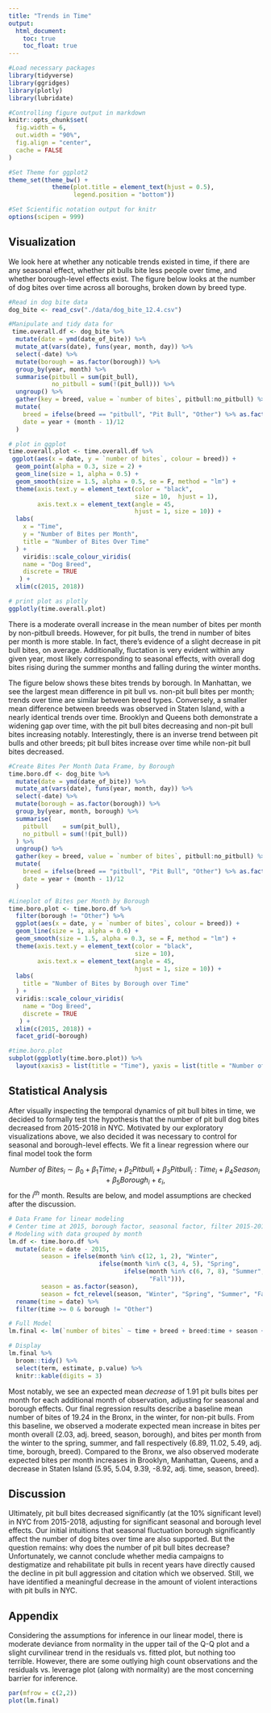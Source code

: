 ```yaml
---
title: "Trends in Time"
output:
  html_document:
    toc: true
    toc_float: true
---
```


```r
#Load necessary packages
library(tidyverse)
library(ggridges)
library(plotly)
library(lubridate)

#Controlling figure output in markdown
knitr::opts_chunk$set(
  fig.width = 6,
  out.width = "90%",
  fig.align = "center",
  cache = FALSE
)

#Set Theme for ggplot2
theme_set(theme_bw() + 
            theme(plot.title = element_text(hjust = 0.5), 
                  legend.position = "bottom"))

#Set Scientific notation output for knitr
options(scipen = 999)

```

## Visualization

We look here at whether any noticable trends existed in time, if there are any seasonal effect, whether pit bulls bite less people over time, and whether borough-level effects exist. The figure below looks at the number of dog bites over time across all boroughs, broken down by breed type.  

```r
#Read in dog bite data
dog_bite <- read_csv("./data/dog_bite_12.4.csv")

#Manipulate and tidy data for 
 time.overall.df <- dog_bite %>%
  mutate(date = ymd(date_of_bite)) %>% 
  mutate_at(vars(date), funs(year, month, day)) %>%
  select(-date) %>% 
  mutate(borough = as.factor(borough)) %>% 
  group_by(year, month) %>%
  summarise(pitbull = sum(pit_bull),
            no_pitbull = sum(!(pit_bull))) %>% 
  ungroup() %>%
  gather(key = breed, value = `number of bites`, pitbull:no_pitbull) %>%
  mutate(
    breed = ifelse(breed == "pitbull", "Pit Bull", "Other") %>% as.factor(),
    date = year + (month - 1)/12
  )

# plot in ggplot
time.overall.plot <- time.overall.df %>%
 ggplot(aes(x = date, y = `number of bites`, colour = breed)) + 
  geom_point(alpha = 0.3, size = 2) + 
  geom_line(size = 1, alpha = 0.5) + 
  geom_smooth(size = 1.5, alpha = 0.5, se = F, method = "lm") + 
  theme(axis.text.y = element_text(color = "black", 
                                   size = 10,  hjust = 1), 
        axis.text.x = element_text(angle = 45, 
                                   hjust = 1, size = 10)) +
  labs(
    x = "Time",
    y = "Number of Bites per Month",
    title = "Number of Bites Over Time"
  ) + 
    viridis::scale_colour_viridis(
    name = "Dog Breed", 
    discrete = TRUE
   ) +
  xlim(c(2015, 2018)) 

# print plot as plotly
ggplotly(time.overall.plot)
```

There is a moderate overall increase in the mean number of bites per month by non-pitbull breeds. However, for pit bulls, the trend in number of bites per month is more stable. In fact, there's evidence of a slight decrease in pit bull bites, on average. Additionally, fluctation is very evident within any given year, most likely corresponding to seasonal effects, with overall dog bites rising during the summer months and falling during the winter months. 

The figure below shows these bites trends by borough. In Manhattan, we see the largest mean difference in pit bull vs. non-pit bull bites per month; trends over time are similar between breed types. Conversely, a smaller mean difference between breeds was observed in Staten Island, with a nearly identical trends over time. Brooklyn and Queens both demonstrate a widening gap over time, with the pit bull bites decreasing and non-pit bull bites increasing notably. Interestingly, there is an inverse trend between pit bulls and other breeds; pit bull bites increase over time while non-pit bull bites decreased.

```r
#Create Bites Per Month Data Frame, by Borough
time.boro.df <- dog_bite %>%
  mutate(date = ymd(date_of_bite)) %>% 
  mutate_at(vars(date), funs(year, month, day)) %>%
  select(-date) %>% 
  mutate(borough = as.factor(borough)) %>% 
  group_by(year, month, borough) %>%
  summarise(
    pitbull    = sum(pit_bull),
    no_pitbull = sum(!(pit_bull))
  ) %>% 
  ungroup() %>%
  gather(key = breed, value = `number of bites`, pitbull:no_pitbull) %>%
  mutate(
    breed = ifelse(breed == "pitbull", "Pit Bull", "Other") %>% as.factor(),
    date = year + (month - 1)/12
  )

#Lineplot of Bites per Month by Borough
time.boro.plot <- time.boro.df %>%
  filter(borough != "Other") %>%
  ggplot(aes(x = date, y = `number of bites`, colour = breed)) + 
  geom_line(size = 1, alpha = 0.6) + 
  geom_smooth(size = 1.5, alpha = 0.3, se = F, method = "lm") + 
  theme(axis.text.y = element_text(color = "black", 
                                   size = 10), 
        axis.text.x = element_text(angle = 45, 
                                   hjust = 1, size = 10)) +
  labs(
    title = "Number of Bites by Borough over Time"
  ) + 
  viridis::scale_colour_viridis(
    name = "Dog Breed", 
    discrete = TRUE
   ) +
  xlim(c(2015, 2018)) +
  facet_grid(~borough)

#time.boro.plot
subplot(ggplotly(time.boro.plot)) %>% 
  layout(xaxis3 = list(title = "Time"), yaxis = list(title = "Number of Bites per Month"))
```


## Statistical Analysis

After visually inspecting the temporal dynamics of pit bull bites in time, we decided to formally test the hypothesis that the number of pit bull dog bites decreased from 2015-2018 in NYC. Motivated by our exploratory visualizations above, we also decided it was necessary to control for seasonal and borough-level effects. We fit a linear regression where our final model took the form

$$ Number \ of \ Bites_i \sim \beta_0 + \beta_1 Time_i + \beta_2 Pitbull_i + \beta_3 Pitbull_i:Time_i + \beta_4 Season_i + \beta_5 Borough_i + \varepsilon_i,$$
for the $i^{th}$ month. Results are below, and model assumptions are checked after the discussion.

```r
# Data Frame for linear modeling
# Center time at 2015, borough factor, seasonal factor, filter 2015-2018
# Modeling with data grouped by month
lm.df <- time.boro.df %>%
  mutate(date = date - 2015,
         season = ifelse(month %in% c(12, 1, 2), "Winter", 
                         ifelse(month %in% c(3, 4, 5), "Spring", 
                                ifelse(month %in% c(6, 7, 8), "Summer",
                                       "Fall"))),
         season = as.factor(season),
         season = fct_relevel(season, "Winter", "Spring", "Summer", "Fall")) %>%
  rename(time = date) %>%
  filter(time >= 0 & borough != "Other")

# Full Model
lm.final <- lm(`number of bites` ~ time + breed + breed:time + season + borough, data = lm.df)

# Display
lm.final %>% 
  broom::tidy() %>%
  select(term, estimate, p.value) %>%
  knitr::kable(digits = 3)
```

Most notably, we see an expected mean *decrease* of 1.91 pit bulls bites per month for each additional month of observation, adjusting for seasonal and borough effects. Our final regression results describe a baseline mean number of bites of 19.24 in the Bronx, in the winter, for non-pit bulls. From this baseline, we observed a moderate expected mean increase in bites per month overall (2.03, adj. breed, season, borough), and bites per month from the winter to the spring, summer, and fall respectively (6.89, 11.02, 5.49, adj. time, borough, breed). Compared to the Bronx, we also observed moderate expected bites per month increases in Brooklyn, Manhattan, Queens, and a decrease in Staten Island (5.95, 5.04, 9.39, -8.92, adj. time, season, breed). 

## Discussion

Ultimately, pit bull bites decreased significantly (at the 10% significant level) in NYC from 2015-2018, adjusting for significant seasonal and borough level effects. Our initial intuitions that seasonal fluctuation borough significantly affect the number of dog bites over time are also supported. But the question remains: why does the number of pit bull bites decrease? Unfortunately, we cannot conclude whether media campaigns to destigmatize and rehabilitate pit bulls in recent years have directly caused the decline in pit bull aggression and citation which we observed. Still, we have identified a meaningful decrease in the amount of violent interactions with pit bulls in NYC.

## Appendix

Considering the assumptions for inference in our linear model, there is moderate deviance from normality in the upper tail of the Q-Q plot and a slight curvilinear trend in the residuals vs. fitted plot, but nothing too terrible. However, there are some outlying high count observations and the residuals vs. leverage plot (along with normality) are the most concerning barrier for inference.  

```r
par(mfrow = c(2,2))
plot(lm.final)
```
